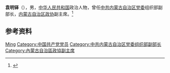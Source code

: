 '''袁明铎'''（{{bd|？|}}），男，[[中华人民共和国|中华人民共和国]]政治人物，曾任[[中共内蒙古自治区党委|中共内蒙古自治区党委]]组织部副部长，[[内蒙古自治区政协|内蒙古自治区政协]]副主席。<ref>{{Cite book|title=中华人民共和国职官志|author=何虎生, 李耀东, 向常福主编|publisher=中国社会出版社|year=2003|isbn=9787800883934|location=北京|pages=}}</ref>

== 参考资料 ==
{{reflist}}

{{中国人物小作品}}

{{Authority control}}
{{DEFAULTSORT:Yuan袁}}
[[Category:袁姓|Ming]]
[[Category:中国共产党党员|Category:中国共产党党员]]
[[Category:中共内蒙古自治区党委组织部副部长|Category:中共内蒙古自治区党委组织部副部长]]
[[Category:內蒙古自治區政協副主席|Category:內蒙古自治區政協副主席]]